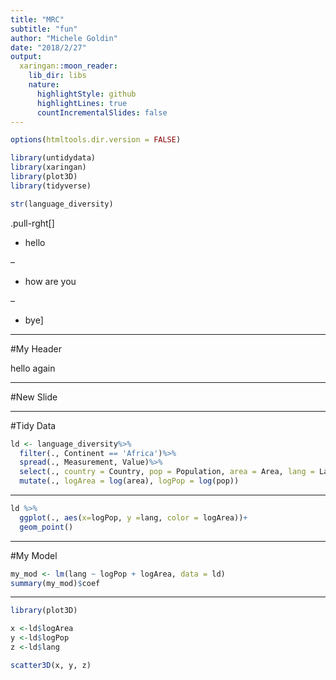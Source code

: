 ```yaml
---
title: "MRC"
subtitle: "fun"
author: "Michele Goldin"
date: "2018/2/27"
output:
  xaringan::moon_reader:
    lib_dir: libs
    nature:
      highlightStyle: github
      highlightLines: true
      countIncrementalSlides: false
---
```


```r
options(htmltools.dir.version = FALSE)
```

```r

library(untidydata)
library(xaringan)
library(plot3D)
library(tidyverse)

```

```r
str(language_diversity)
```
.pull-rght[]

- hello

--

- how are you

--

- bye]

---

#My Header

hello again

---

#New Slide

---

#Tidy Data

```r

ld <- language_diversity%>%
  filter(., Continent == 'Africa')%>%
  spread(., Measurement, Value)%>%
  select(., country = Country, pop = Population, area = Area, lang = Langs)%>%
  mutate(., logArea = log(area), logPop = log(pop))

```

---

```r

ld %>%
  ggplot(., aes(x=logPop, y =lang, color = logArea))+
  geom_point()

```

---

#My Model

```r
my_mod <- lm(lang ~ logPop + logArea, data = ld)
summary(my_mod)$coef

```

---

```r

library(plot3D)

x <-ld$logArea
y <-ld$logPop
z <-ld$lang

scatter3D(x, y, z)

```